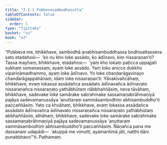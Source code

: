 ```yaml
---
title: "3.1.1 Pubbevasambodhasutta"
tableOfContents: false
sidebar:
  order: 1
type: "tipitaka"
basket: "su"
book: "a3"
---
```



<DynamicBreadcrumb />

<Division number="104" book="a3" bookNo="15" page="261">

<Paragraph number="872" book="a3">
“Pubbeva me, bhikkhave, sambodhā anabhisambuddhassa bodhisattasseva sato etadahosi—  ‘ko nu kho loke assādo, ko ādīnavo, kiṃ nissaraṇan’ti? Tassa mayhaṃ, bhikkhave, etadahosi—  ‘yaṃ kho lokaṃ paṭicca uppajjati sukhaṃ somanassaṃ, ayaṃ loke assādo. Yaṃ loko anicco dukkho vipariṇāmadhammo, ayaṃ loke ādīnavo. Yo loke chandarāgavinayo chandarāgappahānaṃ, idaṃ loke nissaraṇan’ti. Yāvakīvañcāhaṃ, bhikkhave, evaṃ lokassa assādañca assādato ādīnavañca ādīnavato nissaraṇañca nissaraṇato yathābhūtaṃ nābbhaññāsiṃ, neva tāvāhaṃ, bhikkhave, sadevake loke samārake sabrahmake sassamaṇabrāhmaṇiyā pajāya sadevamanussāya ‘anuttaraṃ sammāsambodhiṃ abhisambuddho’ti paccaññāsiṃ. Yato ca khvāhaṃ, bhikkhave, evaṃ lokassa assādañca assādato ādīnavañca ādīnavato nissaraṇañca nissaraṇato yathābhūtaṃ abbhaññāsiṃ, athāhaṃ, bhikkhave, sadevake loke samārake sabrahmake sassamaṇabrāhmaṇiyā pajāya sadevamanussāya ‘anuttaraṃ sammāsambodhiṃ abhisambuddho’ti paccaññāsiṃ. Ñāṇañca pana me dassanaṃ udapādi—  ‘akuppā me vimutti, ayamantimā jāti, natthi dāni punabbhavo’”ti.

</Paragraph>
</Division>

<Paragraph number="873" type="center" book="a3">
Paṭhamaṃ.
</Paragraph>